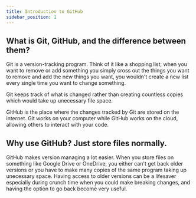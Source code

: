 ```yaml
---
title: Introduction to GitHub
sidebar_position: 1
---
```


## What is Git, GitHub, and the difference between them?
Git is a version-tracking program. Think of it like a shopping list; when you want to remove or add something you simply cross out the things you want to remove and add the new things you want, you wouldn't create a new list every single time you want to change something.

Git keeps track of what is changed rather than creating countless copies which would take up unecessary file space.

GitHub is the place where the changes tracked by Git are stored on the internet. Git works on your computer while GitHub works on the cloud, allowing others to interact with your code.

## Why use GitHub? Just store files normally.
GitHub makes version managing a lot easier. When you store files on something like Google Drive or OneDrive, you either can't get back older versions or you have to make many copies of the same program taking up unecessary space.
Having access to older versions can be a lifesaver especially during crunch time when you could make breaking changes, and having the option to go back become very useful.
